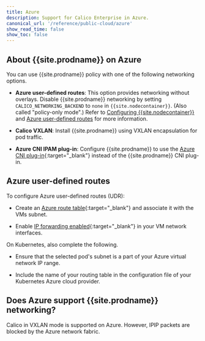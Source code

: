 ```yaml
---
title: Azure
description: Support for Calico Enterprise in Azure.
canonical_url: '/reference/public-cloud/azure'
show_read_time: false
show_toc: false
---
```


## About {{site.prodname}} on Azure

You can use {{site.prodname}} policy with one of the following networking options.

- **Azure user-defined routes**: This option provides networking without overlays.
  Disable {{site.prodname}} networking by setting `CALICO_NETWORKING_BACKEND` to `none`
  in `{{site.nodecontainer}}`. (Also called "policy-only mode".) Refer to
  [Configuring {{site.nodecontainer}}](/reference/node/configuration) and [Azure user-defined routes](#azure-user-defined-routes) for more information. 

- **Calico VXLAN**: Install {{site.prodname}} using VXLAN encapsulation for pod traffic.
  
- **Azure CNI IPAM plug-in**: Configure {{site.prodname}} to use the
  [Azure CNI plug-in](https://github.com/Azure/azure-container-networking/blob/master/docs/cni.md){:target="_blank"}
  instead of the {{site.prodname}} CNI plug-in.

## Azure user-defined routes

To configure Azure user-defined routes (UDR):

- Create an [Azure route table][AzureUDRCreate]{:target="_blank"} and
  associatе it with the VMs subnet.

- Enable [IP forwarding enabled][AzureIPForward]{:target="_blank"} in your
  VM network interfaces.

On Kubernetes, also complete the following.

- Ensure that the selected pod's subnet is a part of your Azure virtual
  network IP range.

- Include the name of your routing table in the configuration file of your
  Kubernetes Azure cloud provider.

## Does Azure support {{site.prodname}} networking?

Calico in VXLAN mode is supported on Azure. However, IPIP packets are blocked by the Azure network fabric.

[AzureIPForward]: https://docs.microsoft.com/en-us/azure/virtual-network/virtual-network-network-interface#enable-or-disable-ip-forwarding
[AzureUDR]: https://docs.microsoft.com/en-us/azure/virtual-network/virtual-networks-udr-overview#user-defined
[AzureUDRCreate]: https://docs.microsoft.com/en-us/azure/virtual-network/create-user-defined-route-portal
